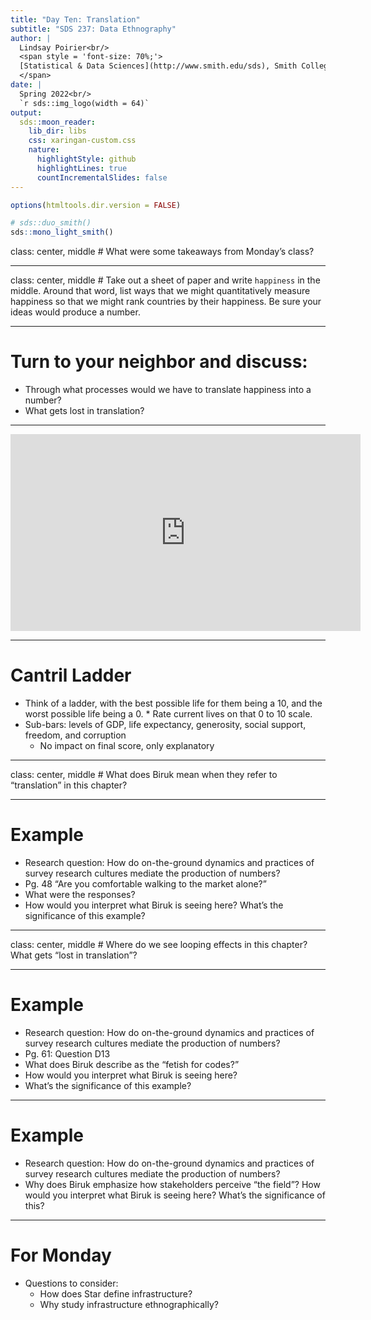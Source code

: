 ```yaml
---
title: "Day Ten: Translation"
subtitle: "SDS 237: Data Ethnography"
author: |
  Lindsay Poirier<br/>
  <span style = 'font-size: 70%;'>
  [Statistical & Data Sciences](http://www.smith.edu/sds), Smith College<br/>
  </span>
date: |
  Spring 2022<br/>
  `r sds::img_logo(width = 64)`
output:
  sds::moon_reader:
    lib_dir: libs
    css: xaringan-custom.css
    nature:
      highlightStyle: github
      highlightLines: true
      countIncrementalSlides: false
---
```


```r
options(htmltools.dir.version = FALSE)
```

```r
# sds::duo_smith()
sds::mono_light_smith()
```

class: center, middle
# What were some takeaways from Monday's class?

---

class: center, middle
# Take out a sheet of paper and write `happiness` in the middle. Around that word, list ways that we might quantitatively measure happiness so that we might rank countries by their happiness. Be sure your ideas would produce a number. 

---

# Turn to your neighbor and discuss:

* Through what processes would we have to translate happiness into a number?
* What gets lost in translation?

---

<iframe width="560" height="315" src="https://www.youtube.com/embed/7QJBqak4GpI" title="YouTube video player" frameborder="0" allow="accelerometer; autoplay; clipboard-write; encrypted-media; gyroscope; picture-in-picture" allowfullscreen></iframe>

---

# Cantril Ladder

*  Think of a ladder, with the best possible life for them being a 10, and the worst possible life being a 0. * Rate current lives on that 0 to 10 scale. 
* Sub-bars: levels of GDP, life expectancy, generosity, social support, freedom, and corruption 
  * No impact on final score, only explanatory

---

class: center, middle
# What does Biruk mean when they refer to “translation” in this chapter?

---

# Example

* Research question: How do on-the-ground dynamics and practices of survey research cultures mediate the production of numbers?
* Pg. 48 "Are you comfortable walking to the market alone?"
* What were the responses?
* How would you interpret what Biruk is seeing here? What’s the significance of this example?

---

class: center, middle
# Where do we see looping effects in this chapter? What gets "lost in translation"?

---

# Example

* Research question: How do on-the-ground dynamics and practices of survey research cultures mediate the production of numbers?
* Pg. 61: Question D13
* What does Biruk describe as the "fetish for codes?"
* How would you interpret what Biruk is seeing here? 
* What's the significance of this example?

---

# Example

* Research question: How do on-the-ground dynamics and practices of survey research cultures mediate the production of numbers?
* Why does Biruk emphasize how stakeholders perceive "the field"?
How would you interpret what Biruk is seeing here? What’s the significance of this?

---

# For Monday

* Questions to consider:
  * How does Star define infrastructure?
  * Why study infrastructure ethnographically?

